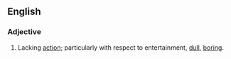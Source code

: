 ==English==
===Adjective===
{{en-adj}}
# Lacking [[action]]; particularly with respect to entertainment, [[dull]], [[boring]].